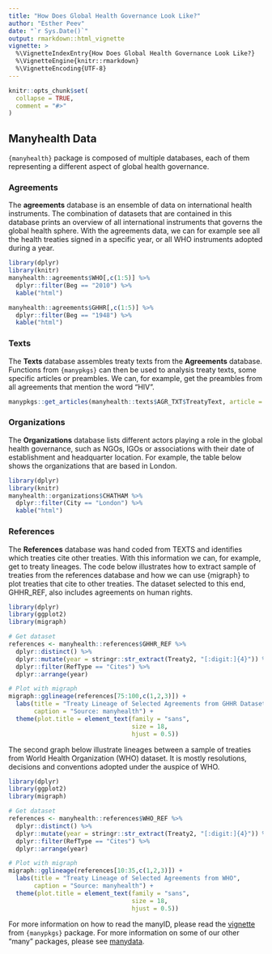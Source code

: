```yaml
---
title: "How Does Global Health Governance Look Like?"
author: "Esther Peev"
date: "`r Sys.Date()`"
output: rmarkdown::html_vignette
vignette: >
  %\VignetteIndexEntry{How Does Global Health Governance Look Like?}
  %\VignetteEngine{knitr::rmarkdown}
  %\VignetteEncoding{UTF-8}
---
```


```r
knitr::opts_chunk$set(
  collapse = TRUE,
  comment = "#>"
)
```

## Manyhealth Data

`{manyhealth}` package is composed of multiple databases, each of them representing a different aspect of global health governance.

### Agreements

The **agreements** database is an ensemble of data on international health instruments. The combination of datasets that are contained in this database prints an overview of all international instruments that governs the global health sphere. With the agreements data, we can for example see all the health treaties signed in a specific year, or all WHO instruments adopted during a year.

```r
library(dplyr)
library(knitr)
manyhealth::agreements$WHO[,c(1:5)] %>% 
  dplyr::filter(Beg == "2010") %>% 
  kable("html")

manyhealth::agreements$GHHR[,c(1:5)] %>% 
  dplyr::filter(Beg == "1948") %>% 
  kable("html")

```

### Texts

The **Texts** database assembles treaty texts from the **Agreements** database. Functions from `{manypkgs}` can then be used to analysis treaty texts, some specific articles or preambles. We can, for example, get the preambles from all agreements that mention the word "HIV".

```r
manypkgs::get_articles(manyhealth::texts$AGR_TXT$TreatyText, article = "preamble", match = "HIV")

```


### Organizations

The **Organizations** database lists different actors playing a role in the global health governance, such as NGOs, IGOs or associations with their date of establishment and headquarter location. For example, the table below shows the organizations that are based in London.

```r
library(dplyr)
library(knitr)
manyhealth::organizations$CHATHAM %>%
  dplyr::filter(City == "London") %>% 
  kable("html")

```


### References

The **References** database was hand coded from TEXTS and identifies which treaties cite other treaties. With this information we can, for example, get to treaty lineages. The code below illustrates how to extract sample of treaties from the references database and how we can use {migraph} to plot treaties that cite to other treaties. The dataset selected to this end, GHHR_REF, also includes agreements on human rights.

```r
library(dplyr)
library(ggplot2)
library(migraph)

# Get dataset
references <- manyhealth::references$GHHR_REF %>% 
  dplyr::distinct() %>%
  dplyr::mutate(year = stringr::str_extract(Treaty2, "[:digit:]{4}")) %>%
  dplyr::filter(RefType == "Cites") %>%
  dplyr::arrange(year)

# Plot with migraph
migraph::gglineage(references[75:100,c(1,2,3)]) +
  labs(title = "Treaty Lineage of Selected Agreements from GHHR Dataset",
       caption = "Source: manyhealth") +
  theme(plot.title = element_text(family = "sans",
                                  size = 18,
                                  hjust = 0.5))
```


The second graph below illustrate lineages between a sample of treaties from World Health Organization (WHO) dataset. It is mostly resolutions, decisions and conventions adopted under the auspice of WHO. 

```r
library(dplyr)
library(ggplot2)
library(migraph)

# Get dataset
references <- manyhealth::references$WHO_REF %>% 
  dplyr::distinct() %>%
  dplyr::mutate(year = stringr::str_extract(Treaty2, "[:digit:]{4}")) %>%
  dplyr::filter(RefType == "Cites") %>%
  dplyr::arrange(year)

# Plot with migraph
migraph::gglineage(references[10:35,c(1,2,3)]) +
  labs(title = "Treaty Lineage of Selected Agreements from WHO",
       caption = "Source: manyhealth") +
  theme(plot.title = element_text(family = "sans",
                                  size = 18,
                                  hjust = 0.5))
```

For more information on how to read the manyID, please read the [vignette](https://globalgov.github.io/manypkgs/articles/agreements.html) from `{manypkgs}` package. For more information on some of our other "many" packages, please see [manydata](https://github.com/globalgov/manydata).
